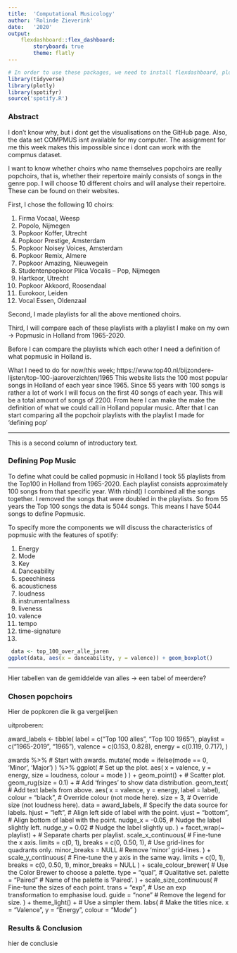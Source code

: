 ```yaml
---
title:  'Computational Musicology'
author: 'Rolinde Zieverink'
date:   '2020'
output: 
    flexdashboard::flex_dashboard:
        storyboard: true
        theme: flatly
---
```


```r
# In order to use these packages, we need to install flexdashboard, plotly, and Cairo.
library(tidyverse)
library(plotly)
library(spotifyr)
source('spotify.R')
```

### Abstract
I don't know why, but i dont get the visualisations on the GitHub page. Also, the data set COMPMUS isnt available for my computer. The assignment for me this week makes this impossible since i dont can work with the compmus dataset. 


I want to know whether choirs who name themselves popchoirs are really popchoirs, that is, whether their repertoire mainly consists of songs in the genre pop. I will choose 10 different choirs and will analyse their repertoire. These can be found on their websites.

First, I chose the following 10 choirs:

1. Firma Vocaal, Weesp
2. Popolo, Nijmegen
3. Popkoor Koffer, Utrecht
4. Popkoor Prestige, Amsterdam
5. Popkoor Noisey Voices, Amsterdam
6. Popkoor Remix, Almere
7. Popkoor Amazing, Nieuwegein
8. Studentenpopkoor Plica Vocalis – Pop, Nijmegen
9. Hartkoor, Utrecht
10. Popkoor Akkoord, Roosendaal
11. Eurokoor, Leiden
12. Vocal Essen, Oldenzaal

Second, I made playlists for all the above mentioned choirs.

Third, I will compare each of these playlists with a playlist I make on my own -> Popmusic in Holland from 1965-2020.

Before I can compare the playlists which each other I need a definition of what popmusic in Holland is.

What I need to do for now/this week; https://www.top40.nl/bijzondere-lijsten/top-100-jaaroverzichten/1965 This website lists the 100 most popular songs in Holland of each year since 1965. Since 55 years with 100 songs is rather a lot of work I will focus on the first 40 songs of each year. This will be a total amount of songs of 2200. From here I can make the make the definition of what we could call in Holland popular music. After that I can start comparing all the popchoir playlists with the playlist I made for 'defining pop'


***

This is a second column of introductory text.


### Defining Pop Music

To define what could be called popmusic in Holland I took 55 playlists from the Top100 in Holland from 1965-2020. Each playlist consists approximately 100 songs from that specific year. With rbind() I combined all the songs together. I removed the songs that were doubled in the playlists. So from 55 years the Top 100 songs the data is 5044 songs. This means I have 5044 songs to define Popmusic. 

To specify more the components we will discuss the characteristics of popmusic with the features of spotify: 
  
  1. Energy
  2. Mode
  3. Key
  4. Danceability
  5. speechiness
  6. acousticness
  7. loudness
  8. instrumentallness
  9. liveness
  10. valence
  11. tempo
  12. time-signature
  13. 
 ```r
  data <- top_100_over_alle_jaren
ggplot(data, aes(x = danceability, y = valence)) + geom_boxplot() 


```

***

Hier tabellen van de gemiddelde van alles -> een tabel of meerdere? 




### Chosen popchoirs

Hier de popkoren die ik ga vergelijken 

uitproberen:


award_labels <-
    tibble(
        label = c("Top 100 alles", "Top 100 1965"),
        playlist = c("1965-2019", "1965"),
        valence = c(0.153, 0.828),
        energy = c(0.119, 0.717),
    )

awards %>%                       # Start with awards.
    mutate(
        mode = ifelse(mode == 0, 'Minor', 'Major')
    ) %>%
    ggplot(                      # Set up the plot.
        aes(
            x = valence,
            y = energy,
            size = loudness,
            colour = mode
        )
    ) +
    geom_point() +               # Scatter plot.
    geom_rug(size = 0.1) +       # Add 'fringes' to show data distribution.
    geom_text(                   # Add text labels from above.
        aes(
            x = valence,
            y = energy,
            label = label),
        colour = "black",        # Override colour (not mode here).
        size = 3,                # Override size (not loudness here).
        data = award_labels,     # Specify the data source for labels.
        hjust = "left",          # Align left side of label with the point.
        vjust = "bottom",        # Align bottom of label with the point.
        nudge_x = -0.05,         # Nudge the label slightly left.
        nudge_y = 0.02           # Nudge the label slightly up.
    ) +
    facet_wrap(~ playlist) +     # Separate charts per playlist.
    scale_x_continuous(          # Fine-tune the x axis.
        limits = c(0, 1),
        breaks = c(0, 0.50, 1),  # Use grid-lines for quadrants only.
        minor_breaks = NULL      # Remove 'minor' grid-lines.
    ) +
    scale_y_continuous(          # Fine-tune the y axis in the same way.
        limits = c(0, 1),
        breaks = c(0, 0.50, 1),
        minor_breaks = NULL
    ) +
    scale_colour_brewer(         # Use the Color Brewer to choose a palette.
        type = "qual",           # Qualitative set.
        palette = "Paired"       # Name of the palette is 'Paired'.
    ) +
    scale_size_continuous(       # Fine-tune the sizes of each point.
        trans = "exp",           # Use an exp transformation to emphasise loud.
        guide = "none"           # Remove the legend for size.
    ) +
    theme_light() +              # Use a simpler them.
    labs(                        # Make the titles nice.
        x = "Valence",
        y = "Energy",
        colour = "Mode"
    )

### Results & Conclusion

hier de conclusie 

